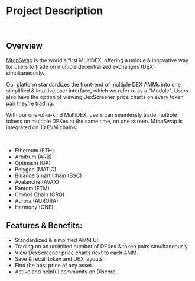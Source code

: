 
# Project Description

&nbsp;
<ImageWithModal src={ProjectDescriptionPic} alt="Project Showcase"/>

## Overview

[MtopSwap](https://mtopswap.com/) is the world's first MultiDEX, offering a unique & innovative way for users to trade on multiple decentralized exchanges (DEX) simultaneously. 

Our platform standardizes the front-end of multiple DEX AMMs into one simplified & intuitive user interface, which we refer to as a "Module". Users also have the option of viewing DexScreener price charts on every token pair they're trading.

With our one-of-a-kind MultiDEX, users can seamlessly trade multiple tokens on multiple DEXes at the same time, on one screen. MtopSwap is integrated on 10 EVM chains:

&nbsp;
<ImageWithModal src={chainselection} alt="Available Chains"/>

- Ethereum (ETH)
- Arbitrum (ARB)
- Optimism (OP)
- Polygon (MATIC)
- Binance Smart Chain (BSC)
- Avalanche (AVAX)
- Fantom (FTM)
- Cronos Chain (CRO)
- Aurora (AURORA)
- Harmony (ONE)

## Features & Benefits:
- Standardized & simplified AMM UI.
- Trading on an unlimited number of DEXes & token pairs simultaneously.
- View DexScreener price charts next to each AMM.
- Save & recall token and DEX layouts .
- Find the best price of any asset.
- Active and helpful community on Discord.
